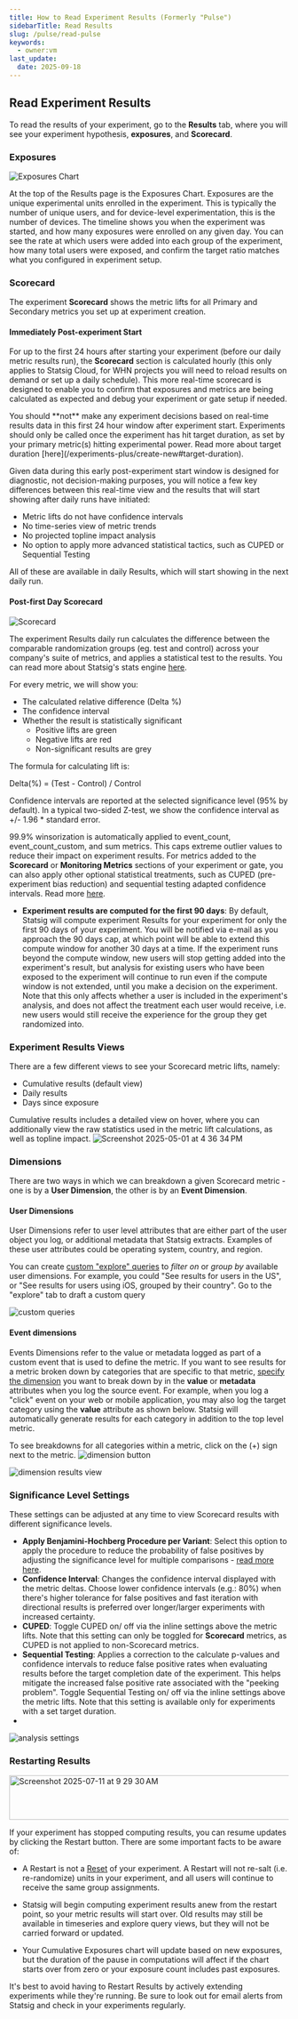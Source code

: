 ```yaml
---
title: How to Read Experiment Results (Formerly "Pulse")
sidebarTitle: Read Results
slug: /pulse/read-pulse
keywords:
  - owner:vm
last_update:
  date: 2025-09-18
---
```


## Read Experiment Results

To read the results of your experiment, go to the **Results** tab, where you will see your experiment hypothesis, **exposures**, and **Scorecard**.

### Exposures

![Exposures Chart](https://github.com/user-attachments/assets/7a80e74e-140d-4c36-a78e-c9b626e1fee5)

At the top of the Results page is the Exposures Chart. Exposures are the unique experimental units enrolled in the experiment. This is typically the number of unique users, and for device-level experimentation, this is the number of devices. The timeline shows you when the experiment was started, and how many exposures were enrolled on any given day. You can see the rate at which users were added into each group of the experiment, how many total users were exposed, and confirm the target ratio matches what you configured in experiment setup.

### Scorecard

The experiment **Scorecard** shows the metric lifts for all Primary and Secondary metrics you set up at experiment creation.

#### Immediately Post-experiment Start 

For up to the first 24 hours after starting your experiment (before our daily metric results run), the **Scorecard** section is calculated hourly (this only applies to Statsig Cloud, for WHN projects you will need to reload results on demand or set up a daily schedule). This more real-time scorecard is designed to enable you to confirm that exposures and metrics are being calculated as expected and debug your experiment or gate setup if needed. 

<Note>
You should **not** make any experiment decisions based on real-time results data in this first 24 hour window after experiment start. Experiments should only be called once the experiment has hit target duration, as set by your primary metric(s) hitting experimental power. 
Read more about target duration [here](/experiments-plus/create-new#target-duration). 
</Note>

Given data during this early post-experiment start window is designed for diagnostic, not decision-making purposes, you will notice a few key differences between this real-time view and the results that will start showing after daily runs have initiated: 

- Metric lifts do not have confidence intervals
- No time-series view of metric trends
- No projected topline impact analysis
- No option to apply more advanced statistical tactics, such as CUPED or Sequential Testing 

All of these are available in daily Results, which will start showing in the next daily run. 

#### Post-first Day Scorecard

![Scorecard](https://github.com/user-attachments/assets/8b855f5c-d26f-4185-ac31-5108fbebe18e)

The experiment Results daily run calculates the difference between the comparable randomization groups (eg. test and control) across your company's suite of metrics, and applies a statistical test to the results. You can read more about Statsig's stats engine [here](/stats-engine). 

For every metric, we will show you:

- The calculated relative difference (Delta %)
- The confidence interval
- Whether the result is statistically significant
  - Positive lifts are green
  - Negative lifts are red
  - Non-significant results are grey

The formula for calculating lift is:

Delta(%) = (Test - Control) / Control

Confidence intervals are reported at the selected significance level (95% by default). In a typical two-sided Z-test, we show the confidence interval as +/- 1.96 \* standard error. 

99.9% winsorization is automatically applied to event_count, event_count_custom, and sum metrics. This caps extreme outlier values to reduce their impact on experiment results. For metrics added to the **Scorecard** or **Monitoring Metrics** sections of your experiment or gate, you can also apply other optional statistical treatments, such as CUPED (pre-experiment bias reduction) and sequential testing adapted confidence intervals. Read more [here](/stats-engine). 

* **Experiment results are computed for the first 90 days**: By default, Statsig will compute experiment Results for your experiment for only the first 90 days of your experiment. You will be notified via e-mail as you approach the 90 days cap, at which point will be able to extend this compute window for another 30 days at a time. If the experiment runs beyond the compute window, new users will stop getting added into the experiment's result, but analysis for existing users who have been exposed to the experiment will continue to run even if the compute window is not extended, until you make a decision on the experiment. Note that this only affects whether a user is included in the experiment's analysis, and does not affect the treatment each user would receive, i.e. new users would still receive the experience for the group they get randomized into.

### Experiment Results Views 
There are a few different views to see your Scorecard metric lifts, namely: 

- Cumulative results (default view)
- Daily results
- Days since exposure

Cumulative results includes a detailed view on hover, where you can additionally view the raw statistics used in the metric lift calculations, as well as topline impact.
![Screenshot 2025-05-01 at 4 36 34 PM](https://github.com/user-attachments/assets/856c7750-df56-45d9-b253-6b63f336cac7)

### Dimensions

There are two ways in which we can breakdown a given Scorecard metric - one is by a **User Dimension**, the other is by an **Event Dimension**.

#### User Dimensions

User Dimensions refer to user level attributes that are either part of the user object you log, or additional metadata that Statsig extracts. Examples of these user attributes could be operating system, country, and region.

You can create [custom "explore" queries](/pulse/custom-queries) to _filter on_ or _group by_ available user dimensions. For example, you could "See results for users in the US", or "See results for users using iOS, grouped by their country". Go to the "explore" tab to draft a custom query

![custom queries](https://github.com/user-attachments/assets/e3afb526-8f9d-465e-af33-ea9575ac69e7)


#### Event dimensions

Events Dimensions refer to the value or metadata logged as part of a custom event that is used to define the metric. If you want to see results for a metric broken down by categories that are specific to that metric, [specify the dimension](/metrics/metric-dimensions) you want to break down by in the **value** or **metadata** attributes when you log the source event. For example, when you log a "click" event on your web or mobile application, you may also log the target category using the **value** attribute as shown below. Statsig will automatically generate results for each category in addition to the top level metric. 

To see breakdowns for all categories within a metric, click on the (+) sign next to the metric.
![dimension button](https://github.com/user-attachments/assets/65cbe2a0-d269-4385-a606-c825ff2e8e05)

![dimension results view](https://github.com/user-attachments/assets/f557dac6-e29f-4cb5-bd6a-19fc2b226193)

### Significance Level Settings

These settings can be adjusted at any time to view Scorecard results with different significance levels. 

* **Apply Benjamini-Hochberg Procedure per Variant**: Select this option to apply the procedure to reduce the probability of false positives by adjusting the significance level for multiple comparisons - [read more here](/stats-engine/methodologies/benjamini–hochberg-procedure).
* **Confidence Interval**: Changes the confidence interval displayed with the metric deltas.  Choose lower confidence intervals (e.g.: 80%) when there's higher tolerance for false positives and fast iteration with directional results is preferred over longer/larger experiments with increased certainty.
* **CUPED**: Toggle CUPED on/ off via the inline settings above the metric lifts. Note that this setting can only be toggled for **Scorecard** metrics, as CUPED is not applied to non-Scorecard metrics. 
* **Sequential Testing**: Applies a correction to the calculate p-values and confidence intervals to reduce false positive rates when evaluating results before the target completion date of the experiment. This helps mitigate the increased false positive rate associated with the "peeking problem". Toggle Sequential Testing on/ off via the inline settings above the metric lifts. Note that this setting is available only for experiments with a set target duration.
* 
![analysis settings](https://github.com/user-attachments/assets/d2d7405a-9e86-4317-8f32-51b369c66699)  


### Restarting Results

<img width="1062" height="80" alt="Screenshot 2025-07-11 at 9 29 30 AM" src="https://github.com/user-attachments/assets/201ab314-9304-43f1-bc11-58dcf9394aa2" />

If your experiment has stopped computing results, you can resume updates by clicking the Restart button. There are some important facts to be aware of:

* A Restart is not a [Reset](https://docs.statsig.com/experiments-plus/ending-experiment/#stopping-an-experiment) of your experiment. A Restart will not re-salt (i.e. re-randomize) units in your experiment, and all users will continue to receive the same group assignments.

* Statsig will begin computing experiment results anew from the restart point, so your metric results will start over. Old results may still be available in timeseries and explore query views, but they will not be carried forward or updated.

* Your Cumulative Exposures chart will update based on new exposures, but the duration of the pause in computations will affect if the chart starts over from zero or your exposure count includes past exposures.

It's best to avoid having to Restart Results by actively extending experiments while they're running. Be sure to look out for email alerts from Statsig and check in your experiments regularly.
